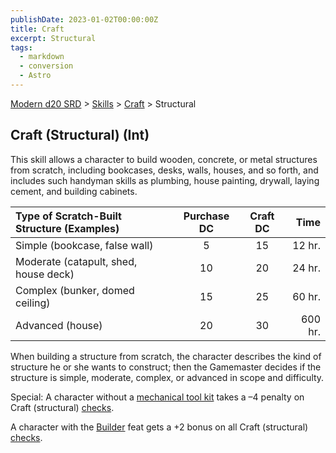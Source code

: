 ```yaml
---
publishDate: 2023-01-02T00:00:00Z
title: Craft
excerpt: Structural
tags:
  - markdown
  - conversion
  - Astro
---
```


[Modern d20 SRD](/#modernD20) > [Skills](modern-d20-srd-skills-index) > [Craft](modern-d20-srd-skills-craft) > Structural

## Craft (Structural) (Int)

This skill allows a character to build wooden, concrete, or metal structures from scratch, including bookcases, desks, walls, houses, and so forth, and includes such handyman skills as plumbing, house painting, drywall, laying cement, and building cabinets.

| Type of Scratch-Built Structure (Examples) | Purchase DC | Craft DC |    Time |
| :----------------------------------------- | :---------: | :------: | ------: |
| Simple (bookcase, false wall)              |      5      |    15    |  12 hr. |
| Moderate (catapult, shed, house deck)      |     10      |    20    |  24 hr. |
| Complex (bunker, domed ceiling)            |     15      |    25    |  60 hr. |
| Advanced (house)                           |     20      |    30    | 600 hr. |

When building a structure from scratch, the character describes the kind of structure he or she wants to construct; then the Gamemaster decides if the structure is simple, moderate, complex, or advanced in scope and difficulty.

Special: A character without a [mechanical tool kit](modern-d20-srd-equipment-professional-equipment) takes a –4 penalty on Craft (structural) [checks](modern-d20-srd-skills-skill-basics-php#skill-check-index).

A character with the [Builder](modern-d20-srd-feats-builder) feat gets a +2 bonus on all Craft (structural) [checks](modern-d20-srd-skills-skill-basics-php#skill-check-index).
